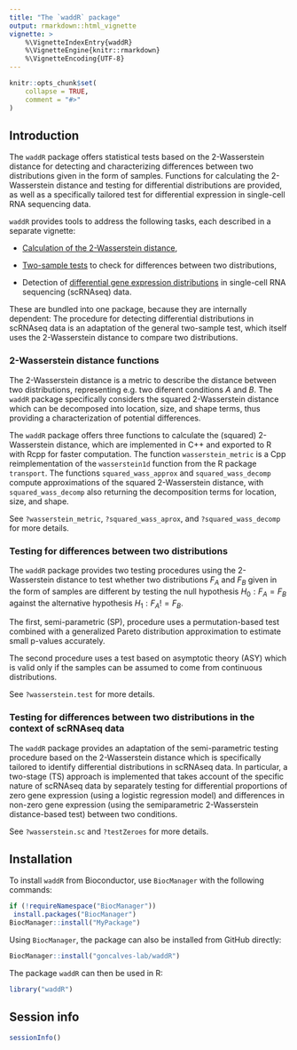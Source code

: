 ```yaml
---
title: "The `waddR` package"
output: rmarkdown::html_vignette
vignette: >
    %\VignetteIndexEntry{waddR}
    %\VignetteEngine{knitr::rmarkdown}
    %\VignetteEncoding{UTF-8}
---
```


```r
knitr::opts_chunk$set(
    collapse = TRUE,
    comment = "#>"
)
```


## Introduction

The `waddR` package offers statistical tests based on the 2-Wasserstein distance for detecting and characterizing
differences between two distributions given in the form of samples. Functions for calculating
the 2-Wasserstein distance and testing for differential distributions are provided, as well as a specifically
tailored test for differential expression in single-cell RNA sequencing data.

`waddR` provides tools to address the following tasks, each described in a separate vignette:

* [Calculation of the  2-Wasserstein distance](wasserstein_metric.html),

* [Two-sample tests](wasserstein_test.html) to check for differences between two
distributions,

* Detection of 
[differential gene expression distributions](wasserstein_singlecell.html)
in single-cell RNA sequencing (scRNAseq) data.

These are bundled into one package, because they are internally dependent:
The procedure for detecting differential distributions in scRNAseq data is an
adaptation of the general two-sample test, which itself uses the 2-Wasserstein
distance to compare two distributions.


### 2-Wasserstein distance functions

The 2-Wasserstein distance is a metric to describe the distance between two
distributions, representing e.g. two diferent conditions $A$ and $B$. The `waddR` package
specifically considers the squared 2-Wasserstein distance which can be decomposed into location, size, and shape terms, thus providing
a characterization of potential differences.

The `waddR` package offers three functions to calculate the (squared)
2-Wasserstein distance, which are implemented in C++ and exported to R with Rcpp for faster
computation.
The function `wasserstein_metric` is a Cpp reimplementation of the
`wasserstein1d` function from the R package `transport`.
The functions `squared_wass_approx` and `squared_wass_decomp` compute
approximations of the squared 2-Wasserstein distance, with `squared_wass_decomp`
also returning the decomposition terms for location, size, and shape. 

See `?wasserstein_metric`, `?squared_wass_aprox`, and `?squared_wass_decomp` for more details.

### Testing for differences between two distributions

The `waddR` package provides two testing procedures using the 2-Wasserstein distance
to test whether two distributions $F_A$ and $F_B$ given in the form of samples are
different by testing the null hypothesis $H_0: F_A = F_B$ against the
alternative hypothesis $H_1: F_A != F_B$.

The first, semi-parametric (SP), procedure uses a permutation-based test combined with a generalized
Pareto distribution approximation to estimate small p-values accurately.

The second procedure uses a test based on asymptotic theory (ASY) which is valid only if the
samples can be assumed to come from continuous distributions.

See `?wasserstein.test` for more details.

### Testing for differences between two distributions in the context of scRNAseq data

The `waddR` package provides an adaptation of the semi-parametric testing procedure based on the
2-Wasserstein distance which is specifically tailored to identify differential distributions in scRNAseq
data. In particular, a two-stage (TS) approach is implemented that takes account of the specific
nature of scRNAseq data by separately testing for differential proportions of zero gene expression
(using a logistic regression model) and differences in non-zero gene expression (using the semiparametric
2-Wasserstein distance-based test) between two conditions.

See `?wasserstein.sc` and `?testZeroes` for more details.


## Installation

To install `waddR` from Bioconductor, use `BiocManager` with the following commands:

```r
if (!requireNamespace("BiocManager"))
 install.packages("BiocManager")
BiocManager::install("MyPackage")
```

Using `BiocManager`, the package can also be installed from GitHub directly:

```r
BiocManager::install("goncalves-lab/waddR")
```

The package `waddR` can then be used in R:

```r
library("waddR")
```

## Session info

```r
sessionInfo()
```
